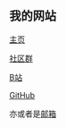 ## 我的网站

[主页](https://shanshui.site/) 

[社区群](https://qm.qq.com/cgi-bin/qm/qr?k=N9MKEYCWHNs4riPxatfCJbNcIwgOLHNv)

[B站](https://space.bilibili.com/1774428726)

[GitHub](https://github.com/shanshui2022)

亦或者是[邮箱](mailto:shanshui@shanshui.eu.org)

